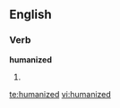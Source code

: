==English==

===Verb===
'''humanized'''

# {{present participle of|[[humanize]]}}

[[te:humanized]]
[[vi:humanized]]